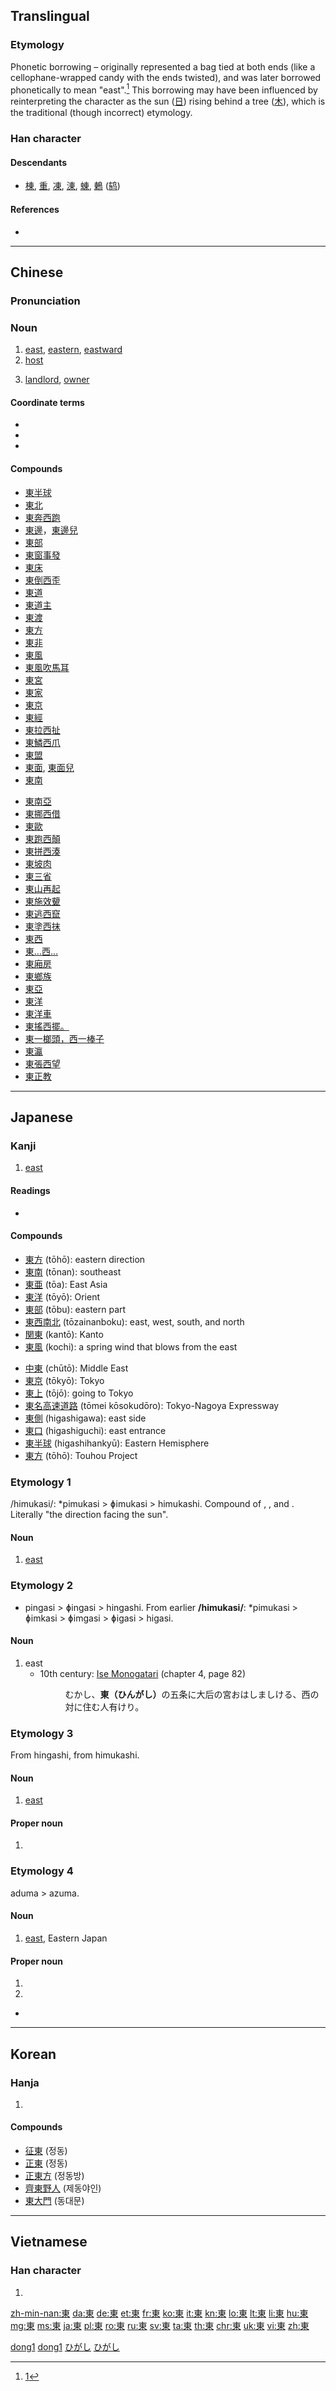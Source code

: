 {{also|东|柬}}
==Translingual==
{{stroke order|type=animate}}

===Etymology===
Phonetic borrowing – originally represented a bag tied at both ends (like a cellophane-wrapped candy with the ends twisted), and was later borrowed phonetically to mean "east".<ref>[http://www.internationalscientific.org/CharacterASP/CharacterEtymology.aspx?characterInput=%E6%9D%B1&submitButton1=Etymology]</ref> This borrowing may have been influenced by reinterpreting the character as the sun ([[日]]) rising behind a tree ([[木]]), which is the traditional (though incorrect) etymology.

===Han character===
{{Han char|rn=75|rad=木|as=04|sn=8|four=5090<sub>6</sub>|canj=木田 (DW)|ids=⿻[[木]][[日]]}}

====Descendants====
* [[棟]], [[重]], [[凍]], [[涷]], [[蝀]], [[鶇]] ([[鸫]])

====References====
<references />
* {{Han ref|kx=0513.120|dkj=14499|dj=0899.080|hdz=21165.040|uh=6771|ud=26481|bh=AA46|bd=43590}}

----

==Chinese==
{{zh-forms|s=东}}

===Pronunciation===
{{zh-pron
|m=dōng
|ma=y
|c=dung1
|h=pfs=tûng
|mn=tang/tong
|mn_note=tang - colloquial; tong - literary
|w=1ton
|mc=y
|oc=y
|cat=n
}}

===Noun===
{{zh-noun}}

# [[east]], [[eastern]], [[eastward]]
# [[host]]
#: {{zh-l|做東|to be host}}
# [[landlord]], [[owner]]
#: {{zh-l|房東|landlord}}
#: {{zh-l|股東|shareholder}}

====Coordinate terms====
* {{term|南||south|lang=zh}}
* {{term|西||west|lang=zh}}
* {{term|北||north|lang=zh}}

====Compounds====
{{der-top}}
{{top2}}
*[[東半球]]
*[[東北]]
*[[東奔西跑]]
*[[東邊]]，[[東邊兒]]
*[[東部]]
*[[東窗事發]]
*[[東床]]
*[[東倒西歪]]
*[[東道]]
*[[東道主]]
*[[東渡]]
*[[東方]]
*[[東非]]
*[[東風]]
*[[東風吹馬耳]]
*[[東宮]]
*[[東家]]
*[[東京]]
*[[東經]]
*[[東拉西扯]]
*[[東鱗西爪]]
*[[東盟]]
*[[東面]], [[東面兒]]
*[[東南]]
{{mid2}}
*[[東南亞]]
*[[東挪西借]]
*[[東歐]]
*[[東跑西顛]]
*[[東拼西湊]]
*[[東坡肉]]
*[[東三省]]
*[[東山再起]]
*[[東施效顰]]
*[[東逃西竄]]
*[[東塗西抹]]
*[[東西]]
*[[東…西…]]
*[[東廂房]]
*[[東鄉族]]
*[[東亞]]
*[[東洋]]
*[[東洋車]]
*[[東搖西擺。]]
*[[東一榔頭，西一棒子]]
*[[東瀛]]
*[[東張西望]]
*[[東正教]]
{{bottom}}
{{der-bottom}}

[[Category:zh:Compass points|dong1]]
[[Category:Beginning Mandarin|dong1]]

----

==Japanese==

===Kanji===
{{ja-kanji|grade=2|rs=木04}}

# [[east]]

====Readings====
* {{ja-readings
|goon=[[つう]] (tsū) {{qualifier|non-[[w:Jōyō kanji|Jōyō]] reading}}
|kanon=[[とう]] (tō)
|kun=[[ひがし]] (higashi)
|nanori=[[あい]] (ai), [[あがり]] (agari), [[あずま]] (azuma), [[あづま]] (adzuma), [[こ]] (ko), [[さき]] (saki), [[しの]] (shino), [[とお]] (tō), [[はじめ]] (hajime), [[はる]] (haru), [[ひが]] (higa), [[もと]] (moto)}}

====Compounds====
{{top2}}
* [[東方]] (tōhō): eastern direction
* [[東南]] (tōnan): southeast
* [[東亜]] (tōa): East Asia
* [[東洋]] (tōyō): Orient
* [[東部]] (tōbu): eastern part
* [[東西南北]] (tōzainanboku): east, west, south, and north
* [[関東]] (kantō): Kanto
* [[東風]] (kochi): a spring wind that blows from the east
{{mid2}}
* [[中東]] (chūtō): Middle East
* [[東京]] (tōkyō): Tokyo
* [[東上]] (tōjō): going to Tokyo
* [[東名高速道路]] (tōmei kōsokudōro): Tokyo-Nagoya Expressway
* [[東側]] (higashigawa): east side
* [[東口]] (higashiguchi): east entrance
* [[東半球]] (higashihankyū): Eastern Hemisphere
* [[東方]] (tōhō): Touhou Project
{{bottom}}

===Etymology 1===
/himukasi/: *pimukasi > ɸimukasi > himukashi. Compound of {{term|日|pi|sun}}, {{term|向か|muka|facing, direction}}, and {{term|風|shi|wind, direction}}. Literally "the direction facing the sun".

====Noun====
{{ja-noun|ひむかし}}

# [[east]]

===Etymology 2===
* pingasi > ɸingasi > hingashi. From earlier '''/himukasi/''': *pimukasi > ɸimkasi > ɸimgasi > ɸigasi > higasi.

====Noun====
{{ja-noun|ひんがし}}

# east
#* 10th century: [[w:Ise Monogatari|Ise Monogatari]] (chapter 4, page 82)
#*: むかし、'''東（ひんがし）'''の五条に大后の宮おはしましける、西の対に住む人有けり。

===Etymology 3===
From hingashi, from himukashi.

====Noun====
{{ja-noun|ひがし}}

# [[east]]

====Proper noun====
{{ja-pos|ひがし|proper}}

# {{surname|lang=ja}}

===Etymology 4===
aduma > azuma.

====Noun====
{{ja-noun|あずま|hhira=あづま}}

# [[east]], Eastern Japan

====Proper noun====
{{ja-pos|あずま|proper}}

# {{given name|male|lang=ja|sort=あずま}}
# {{surname|lang=ja|sort=あずま}}

* {{reference-book
  | last = Horiuchi
  | first = Hideaki
  | coauthors = Ken Akiyama
  | title = [[w:Taketori Monogatari|Taketori Monogatari]] , [[w:Ise Monogatari|Ise Monogatari]]
  | publisher = [[w:Iwanami Shoten Publishing|Iwanami Shoten]]
  | date = 1997
  | location = Tōkyō
  | id = ISBN 4-00-240017-4
  }}

[[Category:1000 Japanese basic words|ひがし]]
[[Category:Japanese surnames|ひがし]]

----

==Korean==

===Hanja===
{{ko-hanja|hangeul=동|rv=dong|mr=tong|y=tong|eumhun=동녘|ehrv=dongnyeok|ehmr=tongnyŏk|ehy=tongnyekh}}

# {{defn|lang=ko|sort=木04}}

====Compounds====
* [[征東]] (정동)
* [[正東]] (정동)
* [[正東方]] (정동방)
* [[齊東野人]] (제동야인)
* [[東大門]] (동대문)

----

==Vietnamese==

===Han character===
{{vi-hantu|[[đông]]<!--hốc-->, [[đang]], [[tông]]|rs=木04}}

# {{defn|lang=vi|sort=木04}}

[[zh-min-nan:東]]
[[da:東]]
[[de:東]]
[[et:東]]
[[fr:東]]
[[ko:東]]
[[it:東]]
[[kn:東]]
[[lo:東]]
[[lt:東]]
[[li:東]]
[[hu:東]]
[[mg:東]]
[[ms:東]]
[[ja:東]]
[[pl:東]]
[[ro:東]]
[[ru:東]]
[[sv:東]]
[[ta:東]]
[[th:東]]
[[chr:東]]
[[uk:東]]
[[vi:東]]
[[zh:東]]